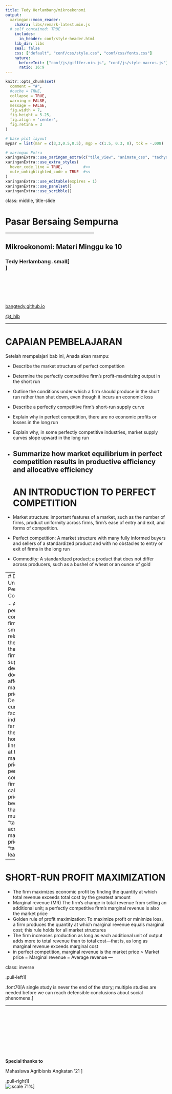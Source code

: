 ```yaml
---
title: Tedy Herlambang/mikroekonomi
output:
  xaringan::moon_reader:
    chakra: libs/remark-latest.min.js
  # self_contained: TRUE
    includes:
      in_header: conf/style-header.html
    lib_dir: libs
    seal: false
    css: ["default", "conf/css/style.css", "conf/css/fonts.css"]
    nature:
      beforeInit: ["conf/js/gifffer.min.js", "conf/js/style-macros.js"]
      ratio: 16:9
---
```


```r
knitr::opts_chunk$set(
  comment = "#",
  #cache = TRUE,
  collapse = TRUE,
  warning = FALSE,
  message = FALSE,
  fig.width = 7,
  fig.height = 5.25,
  fig.align = 'center',
  fig.retina = 3
)

# base plot layout
mypar = list(mar = c(3,3,0.5,0.5), mgp = c(1.5, 0.3, 0), tck = -.008)

# xaringan Extra
xaringanExtra::use_xaringan_extra(c("tile_view", "animate_css", "tachyons"))
xaringanExtra::use_extra_styles(
  hover_code_line = TRUE,         #<<
  mute_unhighlighted_code = TRUE  #<<
)
xaringanExtra::use_editable(expires = 1)
xaringanExtra::use_panelset()
xaringanExtra::use_scribble()
```

class: middle, title-slide

<!-- top logo (comment to remove or edit on `conf/css/style.css:23`) -->
<div class="lab-logo"></div>
<!-- <div class="uni-logo"></div> -->

# Pasar Bersaing Sempurna

<hr width="55%" align="left" size="1.3" color="orange"></hr>

## Mikroekonomi: Materi Minggu ke 10 

### Tedy Herlambang .small[<br>]

<br><br><br><br><br>
[<i class="fas fa-blog" style="color:#e7e8e2"></i> bangtedy.github.io](https://bangtedy.github.io)

[<i class="fa fa-twitter fa-lg" style="color:#e7e8e2"></i> @t_hlb](https://twitter.com/t_hlb)

---

# CAPAIAN PEMBELAJARAN

Setelah mempelajari bab ini, Anada akan mampu:

- Describe the market structure of perfect competition
- Determine the perfectly competitive firm’s profit-maximizing output in the short run
- Outline the conditions under which a firm should produce in the short run rather than shut 
down, even though it incurs an economic loss
- Describe a perfectly competitive firm’s short-run supply curve
- Explain why in perfect competition, there are no economic profits or losses in the long run
- Explain why, in some perfectly competitive industries, market supply curves slope upward in the long run
- Summarize how market equilibrium in perfect competition results in productive efficiency and allocative efficiency
---
# AN INTRODUCTION TO PERFECT COMPETITION

- Market structure: important features of a market, such as the number of firms, product uniformity across firms, firm’s ease of entry and exit, and forms of competition.

- Perfect competition: A market structure with many fully informed buyers 
and sellers of a standardized product and with no obstacles to entry or exit of 
firms in the long run

- Commodity: A standardized product; a product that does not differ across producers, such as a bushel of wheat or an ounce of gold

---
# Demand Under Perfect Competition

- A perfectly competitive firm is so small relative to the market that the firm’s supply decision does not affect the market price
- Demand curve facing an individual farmer is, therefore, a horizontal line drawn at the market price
- A perfectly competitive firm is called a price taker because that firm must “take,” or accept, the market price—as in “take it or leave it.”

---

# SHORT-RUN PROFIT MAXIMIZATION

- The firm maximizes economic profit by finding the quantity at which total revenue exceeds total cost by the greatest amount
- Marginal revenue (MR) The firm’s change in total revenue from selling an 
additional unit; a perfectly competitive firm’s marginal revenue is also the market 
price
- Golden rule of profit maximization: To maximize profit or minimize loss, a firm produces the quantity at which marginal revenue equals marginal cost; this rule holds for all market structures
- The firm increases production as long as each additional unit of output adds more to total revenue than to total cost—that is, as long as marginal revenue exceeds marginal cost
- in perfect competition, marginal revenue is the market price
> Market price = Marginal revenue = Average revenue
---

class: inverse

.pull-left1[
<br>

.font70[A single study is never the end of the story; multiple studies are 
needed before we can reach defensible conclusions about social phenomena.] 

<hr width="100%" align="left" size="0.3" color="orange"></hr>

<br><br><br><br><br><br><br><br>

**Special thanks to**

Mahasiswa Agribisnis Angkatan '21
]

.pull-right1[
<br>
![:scale 71%]()
]
